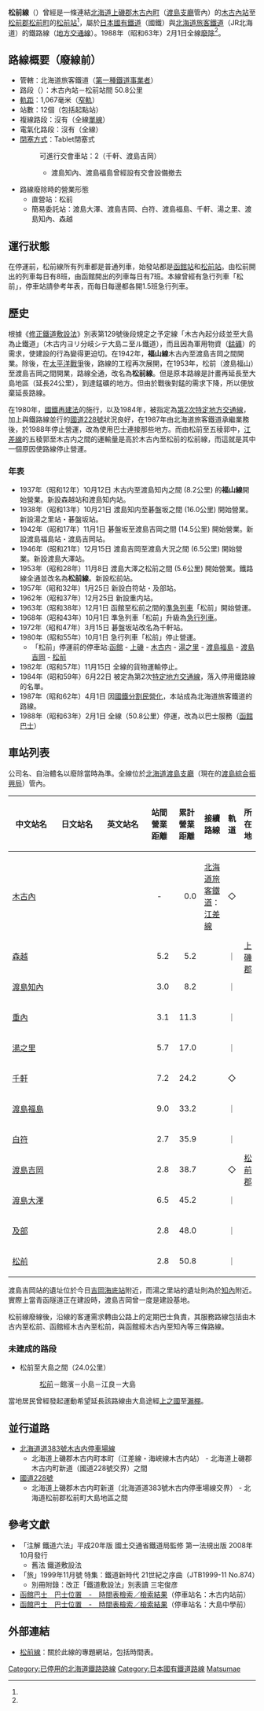 {{Infobox 鐵道路線
|日文原名=松前線
|平假名=まつまえせん
|羅馬拼音=Matsumae sen
|路線名稱=[[File:JR_logo_(hokkaido).svg|35px]] 松前線
|路線顏色=#999
|所在地={{JPN}}[[北海道|北海道]]
|起點=[[木古內站|木古內站]]
|終點=[[松前站|松前站]]
|站數=12個
|通車=1937年10月12日
|廢除=1988年2月1日
|擁有者=[[File:National_Railway_Symbol_of_Japan.png|15px]] [[鐵道省_(日本)|鐵道省]]→<br />[[運輸通信省_(日本)|運輸通信省]]→[[運輸省|運輸省]]→<br />[[File:Japanese_National_Railway_logo.svg|40px]] [[日本國有鐵道|日本國有鐵道]]（國鐵）→<br />[[File:JR_logo_(hokkaido).svg|25px]] [[北海道旅客鐵道|北海道旅客鐵道]]（JR北海道）<br />（[[鐵路公司#第一種鐵道事業|第一種鐵道事業者]]）
|使用車輛=參見[[#使用車輛|使用車輛]]一節
|路線距離=50.8公里
|軌距=1,067毫米
|軌道數量=[[單線鐵路|單線]]
|電氣化方式=全線非電氣化
|閉塞方式=Tablet方式
|最小曲線半徑=300公尺
|最大坡度=25 [[千分比|‰]]
|路線圖={{松前線RDT}}
}}

'''松前線'''（{{jpn|j=松前線|hg=まつまえせん|rm=Matsumae sen|f=y}}）曾經是一條連結[[北海道|北海道]][[上磯郡|上磯郡]][[木古內町|木古內町]]（[[渡島支廳|渡島支廳]]管內）的[[木古內站|木古內站]]至[[松前郡|松前郡]][[松前町_(北海道)|松前町]]的[[松前站_(北海道)|松前站]]<ref group="新聞" name="hokkaido-np-1953-11-09" />，屬於[[日本國有鐵道|日本國有鐵道]]（國鐵）與[[北海道旅客鐵道|北海道旅客鐵道]]（JR北海道）的鐵路線（[[地方交通線|地方交通線]]）。1988年（昭和63年）2月1日全線[[廢線|廢除]]<ref group="新聞" name="hokkaido-np-1988-02-01" />。

== 路線概要（廢線前） ==
* 管轄：北海道旅客鐵道（[[鐵路公司|第一種鐵道事業者]]）
* 路段（{{link-ja|營業距離|営業キロ}}）：木古內站－松前站間 50.8公里
* [[軌距|軌距]]：1,067毫米（[[窄軌|窄軌]]）
* 站數：12個（包括起點站）
* 複線路段：沒有（全線[[單線鐵路|單線]]）
* 電氣化路段：沒有（全線{{link-ja|非電氣化|非電化}}）
* [[閉塞_(鐵路)|閉塞方式]]：Tablet閉塞式
*: 可進行交會車站：2（千軒、渡島吉岡）
*:* 渡島知內、渡島福島曾經設有交會設備撤去
* 路線廢除時的營業形態
** 直營站：松前
** 簡易委託站：渡島大澤、渡島吉岡、白符、渡島福島、千軒、湯之里、渡島知內、森越

==運行狀態==
在停運前，松前線所有列車都是普通列車，始發站都是[[函館站|函館站]]和[[松前站_(北海道)|松前站]]。由松前開出的列車每日有8班，由函館開出的列車每日有7班。本線曾經有急行列車「松前」，停車站請參考年表，而每日每邊都各開1.5班急行列車。

== 歷史 ==
根據《[[鐵道敷設法|修正鐵道敷設法]]》別表第129號後段規定之予定線「木古內起分歧並至大島為止鐵道」（木古内ヨリ分岐シテ大島ニ至ル鐵道），而且因為軍用物資（[[錳礦|錳礦]]）的需求，使建設的行為變得更迫切。在1942年，'''福山線'''木古內至渡島吉岡之間開業。除後，在[[太平洋戰爭|太平洋戰爭]]後，路線的工程再次展開，在1953年，松前（渡島福山）至渡島吉岡之間開業，路線全通，改名為'''松前線'''。但是原本路線是計畫再延長至大島地區（延長24公里），到達錳礦的地方。但由於戰後對錳的需求下降，所以便放棄延長路線。

在1980年，[[日本國有鐵道經營再建促進特別措施法|國鐵再建法]]的施行，以及1984年，被指定為[[特定地方交通線#第2次廢止對象|第2次特定地方交通線]]，加上與鐵路線並行的[[國道228號|國道228號]]狀況良好，在1987年由北海道旅客鐵道承繼業務後，於1988年停止營運，改為使用巴士連接那些地方。而由松前至五稜郭中，[[江差線|江差線]]的五稜郭至木古内之間的運輸量是高於木古內至松前的松前線，而這就是其中一個原因使路線停止營運。

=== 年表 ===
* 1937年（昭和12年）10月12日 木古内至渡島知内之間 (8.2公里) 的'''福山線'''開始營業。新設森越站和渡島知内站。
* 1938年（昭和13年）10月21日 渡島知内至碁盤坂之間 (16.0公里) 開始營業。新設湯之里站・碁盤坂站。
* 1942年（昭和17年）11月1日 碁盤坂至渡島吉岡之間 (14.5公里) 開始營業。新設渡島福島站・渡島吉岡站。
* 1946年（昭和21年）12月15日 渡島吉岡至渡島大況之間 (6.5公里) 開始營業。新設渡島大澤站。
* 1953年（昭和28年）11月8日 渡島大澤之松前之間 (5.6公里) 開始營業。鐵路線全通並改名為'''松前線'''。新設松前站。
* 1957年（昭和32年）1月25日 新設白符站・及部站。
* 1962年（昭和37年）12月25日 新設重内站。
* 1963年（昭和38年）12月1日 函館至松前之間的[[準急列車|準急列車]]「松前」開始營運。
* 1968年（昭和43年）10月1日 準急列車「松前」升級為[[急行列車|急行列車]]。
* 1972年（昭和47年）3月15日 碁盤坂站改名為千軒站。
* 1980年（昭和55年）10月1日 急行列車「松前」停止營運。
**「松前」停運前的停車站:[[函館站|函館]] - [[上磯車站|上磯]] - [[木古内車站|木古内]] - [[湯之里站|湯之里]] - [[渡島福島站|渡島福島]] - [[渡島吉岡站|渡島吉岡]] - [[松前站_(北海道)|松前]]
* 1982年（昭和57年）11月15日 全線的貨物運輸停止。
* 1984年（昭和59年）6月22日 被定為第2次[[特定地方交通線|特定地方交通線]]，落入停用鐵路線的名單。
* 1987年（昭和62年）4月1日 因[[國鐵分割民營化|國鐵分割民營化]]，本站成為北海道旅客鐵道的路線。
* 1988年（昭和63年）2月1日 全線（50.8公里）停運，改為以巴士服務（[[函館巴士|函館巴士]]）

== 車站列表 ==
公司名、自治體名以廢除當時為準。全線位於[[北海道|北海道]][[渡島支廳|渡島支廳]]（現在的[[渡島綜合振興局|渡島綜合振興局]]）管內。

{| class="wikitable" rules="all"
|-
!style="width:5em;"|中文站名
!style="width:5em;"|日文站名
!style="width:5em;"|英文站名
!style="width:2.5em;"|站間營業距離
!style="width:2.5em;"|累計營業距離
!接續路線
!style="width:1em; "|軌道
!colspan="2"|所在地
|-
|[[木古內站|木古內]]
|{{lang|ja|木古内}}
|{{lang|en|Kikonai}}
|style="text-align:center;"|-
|style="text-align:right;"|0.0
|[[北海道旅客鐵道|北海道旅客鐵道]]：[[江差線|江差線]]
|◇
|style="width:1em;" rowspan="5"|[[上磯郡|上磯郡]]
|[[木古內町|木古內町]]
|-
|[[森越站|森越]]
|{{lang|ja|森越}}
|{{lang|en|Morikoshi}}
|style="text-align:right;"|5.2
|style="text-align:right;"|5.2
| 
|｜
|rowspan="4"|[[知內町|知內町]]
|-
|[[渡島知內站|渡島知內]]
|{{lang|ja|渡島知内}}
|{{lang|en|Oshima-Shiriuchi}}
|style="text-align:right;"|3.0
|style="text-align:right;"|8.2
| 
|｜
|-
|[[重內站|重內]]
|{{lang|ja|重内}}
|{{lang|en|Omonai}}
|style="text-align:right;"|3.1
|style="text-align:right;"|11.3
| 
|｜
|-
|[[湯之里站|湯之里]]
|{{lang|ja|湯ノ里}}
|{{lang|en|Yunosato}}
|style="text-align:right;"|5.7
|style="text-align:right;"|17.0
| 
|｜
|-
|[[千軒站|千軒]]
|{{lang|ja|千軒}}
|{{lang|en|Sengen}}
|style="text-align:right;"|7.2
|style="text-align:right;"|24.2
| 
|◇
|style="width:1em;" rowspan="7"|[[松前郡|松前郡]]
|rowspan="4"|[[福島町|福島町]]
|-
|[[渡島福島站|渡島福島]]
|{{lang|ja|渡島福島}}
|{{lang|en|Oshima-Fukushima}}
|style="text-align:right;"|9.0
|style="text-align:right;"|33.2
| 
|｜
|-
|[[白符站|白符]]
|{{lang|ja|白符}}
|{{lang|en|Shirofu}}
|style="text-align:right;"|2.7
|style="text-align:right;"|35.9
| 
|｜
|-
|[[渡島吉岡站|渡島吉岡]]
|{{lang|ja|渡島吉岡}}
|{{lang|en|Oshima-Yoshioka}}
|style="text-align:right;"|2.8
|style="text-align:right;"|38.7
| 
|◇
|-
|[[渡島大澤站|渡島大澤]]
|{{lang|ja|渡島大沢}}
|{{lang|en|Oshima-Ōsawa}}
|style="text-align:right;"|6.5
|style="text-align:right;"|45.2
| 
|｜
|rowspan="3"|[[松前町_(北海道)|松前町]]
|-
|[[及部站|及部]]
|{{lang|ja|及部}}
|{{lang|en|Oyobe}}
|style="text-align:right;"|2.8
|style="text-align:right;"|48.0
| 
|｜
|-
|[[松前站_(北海道)|松前]]
|{{lang|ja|松前}}
|{{lang|en|Matsumae}}
|style="text-align:right;"|2.8
|style="text-align:right;"|50.8
| 
|｜
|}

渡島吉岡站的遺址位於今日[[吉岡海底站|吉岡海底站]]附近，而湯之里站的遺址則為於[[知內站|知內]]附近。實際上當青函隧道正在建設時，渡島吉岡曾一度是建設基地。

松前線廢線後，沿線的客運需求轉由公路上的定期巴士負責，其服務路線包括由木古内至松前、函館經木古內至松前，與函館經木古內至知內等三條路線。

=== 未建成的路段 ===
* 松前至大島之間（24.0公里）
*: [[松前站_(北海道)|松前]]－館濱－小島－江良－大島

當地居民曾經發起運動希望延長該路線由大島途經[[上之國站|上之國]]至[[瀨棚站|瀨棚]]。

== 並行道路 ==
* [[北海道道383號木古内停車場線|北海道道383號木古内停車場線]]
** 北海道上磯郡木古内町本町（江差線・海峽線木古内站） - 北海道上磯郡木古内町新道（國道228號交界）之間
* [[國道228號|國道228號]]
** 北海道上磯郡木古内町新道（北海道道383號木古内停車場線交界） - 北海道松前郡松前町大島地區之間

== 參考文獻 ==
{{Reflist|group="新聞"|refs=
<ref group="新聞" name="hokkaido-np-1953-11-09">“松前線開通”. [[北海道新聞|北海道新聞]] ([[北海道新聞社|北海道新聞社]]). (1953年11月9日)</ref>
<ref group="新聞" name="hokkaido-np-1988-02-01">“「停留所近いが料金高い」 松前線代替バスが運行”. 北海道新聞 (北海道新聞社). (1988年2月1日)</ref>
}}
* 「注解 鐵道六法」平成20年版 國土交通省鐵道局監修 第一法規出版 2008年10月發行
** 舊法 鐵道敷設法
* 「旅」1999年11月號 特集：鐵道新時代 21世紀之序曲（JTB1999-11 No.874）
** 別冊附錄：改正「鐵道敷設法」別表讀 三宅俊彦
* [https://web.archive.org/web/20110722110035/http://hakobus.jp/s_timetable_li.php?in=839&generationcode=20090507 函館巴士　巴士位置　-　時間表檢索／檢索結果]（停車站名：木古内站前）
* [https://web.archive.org/web/20120524035309/http://hakobus.jp/s_timetable_li.php?in=941&generationcode=20090507 函館巴士　巴士位置　-　時間表檢索／檢索結果]（停車站名：大島中學前）

== 外部連結 ==
*[https://web.archive.org/web/20150227104243/http://www.iris.dti.ne.jp/~denki7/ 松前線]：關於此線的專題網站，包括時間表。{{ja}}

{{松前線}}
{{特定地方交通線}}

{{DEFAULTSORT:Matsumae-Sen}}
[[Category:已停用的北海道鐵路路線|Category:已停用的北海道鐵路路線]]
[[Category:日本國有鐵道路線|Category:日本國有鐵道路線]]
[[Category:已停用的北海道旅客鐵道路線|Matsumae]]